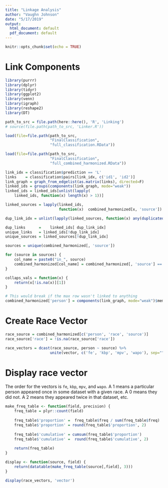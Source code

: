 ```yaml
---
title: "Linkage Analysis"
author: "Vaughn Johnson"
date: "5/17/2019"
output:
  html_document: default
  pdf_document: default
---
```


```r
knitr::opts_chunk$set(echo = TRUE)
```

# Link Components

```r
library(purrr)
library(dplyr)
library(tidyr)
library(ggplot2)
library(venn)
library(igraph)
library(reshape2)
library(DT)

path_to_src = file.path(here::here(), 'R', 'Linking')
# source(file.path(path_to_src, 'Linker.R'))

load(file=file.path(path_to_src,
                    "FinalClassification",
                    "full_classification.RData"))

load(file=file.path(path_to_src,
                    "FinalClassification",
                    "full_combined_harmonized.RData"))

link_idx = classification$prediction == 'L'
links    = classification$pairs[link_idx, c('id1', 'id2')]
link_graph = graph_from_edgelist(as.matrix(links), directed=F)
linked_ids = groups(components(link_graph, mode="weak"))
linked_ids = linked_ids[unlist(lapply(
    linked_ids, function(x) length(x) > 1))]

linked_sources = lapply(linked_ids,
                        function(x)  combined_harmonized[x, 'source'])

dup_link_idx = unlist(lapply(linked_sources, function(x) any(duplicated(x))))

dup_links      =    linked_ids[ dup_link_idx]
unique_links   = linked_ids[!dup_link_idx]
unique_sources = linked_sources[!dup_link_idx]

sources = unique(combined_harmonized[, 'source'])

for (source in sources) {
    col_name = paste0("in_", source)
    combined_harmonized[col_name] = combined_harmonized[, 'source'] == source
}

collaps_vals = function(x) {
    return(x[!is.na(x)][1])
}

# This would break if the max row wasn't linked to anything
combined_harmonized['person'] = components(link_graph, mode="weak")$membership
```

# Create Race Vector
```r
race_source = combined_harmonized[c('person', 'race', 'source')]
race_source['race'] = !is.na(race_source['race'])

race_vectors = dcast(race_source, person ~ source) %>%
                    unite(vector, c('fe', 'kbp', 'mpv', 'wapo'), sep="")
```

# Display race vector

The order for the vectors is `fe`, `kbp`, `mpv`, and `wapo`. A 1 means a particular
person appeared once in some dataset with a given race. A 0 means they did not.
A 2 means they appeared twice in that dataset, etc.

```r
make_freq_table <- function(field, precision) {
    freq_table = plyr::count(field)
    
    freq_table$'proportion' =  freq_table$freq / sum(freq_table$freq)
    freq_table$'proportion' = round(freq_table$'proportion', 2)
    
    freq_table$'cumulative' = cumsum(freq_table$'proportion')
    freq_table$'cumulative' =  round(freq_table$'cumulative', 2)
    
    return(freq_table)
}

display <- function(source, field) {
    return(datatable(make_freq_table(source[,field], 3)))
}

display(race_vectors, 'vector')
```
